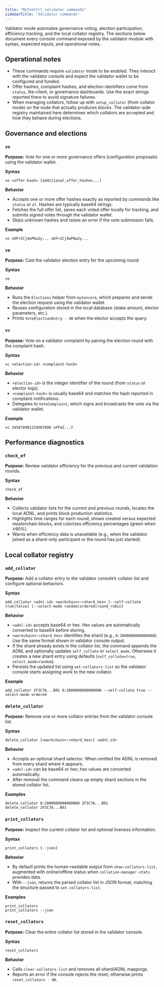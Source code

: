 ```yaml
---
title: "MyTonCtrl validator commands"
sidebarTitle: "Validator commands"
---
```


Validator mode automates governance voting, election participation, efficiency tracking, and the local collator registry. The sections below document every console command exposed by the validator module with syntax, expected inputs, and operational notes.

## Operational notes
- These commands require `validator` mode to be enabled. They interact with the validator console and expect the validator wallet to be configured and funded.
- Offer hashes, complaint hashes, and election identifiers come from `status`, lite-client, or governance dashboards. Use the exact strings reported there to avoid signature failures.
- When managing collators, follow up with `setup_collator` (from collator mode) on the node that actually produces blocks. The validator-side registry maintained here determines which collators are accepted and how they behave during elections.

## Governance and elections

### `vo`
**Purpose:** Vote for one or more governance offers (configuration proposals) using the validator wallet.

**Syntax**
```mytonctrl
vo <offer-hash> [additional_offer_hashes...]
```

**Behavior**
- Accepts one or more offer hashes exactly as reported by commands like `status` or `ol`. Hashes are typically base64 strings.
- Fetches the full offer list, saves each voted offer locally for tracking, and submits signed votes through the validator wallet.
- Skips unknown hashes and raises an error if the vote submission fails.

**Example**
```mytonctrl
vo xKF+2Cj4wP6w2y... xKF+2Cj4wP6w2y...
```

### `ve`
**Purpose:** Cast the validator election entry for the upcoming round.

**Syntax**
```mytonctrl
ve
```

**Behavior**
- Runs the `Elections` helper from `mytoncore`, which prepares and sends the election request using the validator wallet.
- Reuses configuration stored in the local database (stake amount, elector parameters, etc.).
- Prints `VoteElectionEntry - OK` when the elector accepts the query.


### `vc`
**Purpose:** Vote on a validator complaint by pairing the election round with the complaint hash.

**Syntax**
```mytonctrl
vc <election-id> <complaint-hash>
```

**Behavior**
- `<election-id>` is the integer identifier of the round (from `status` or elector logs).
- `<complaint-hash>` is usually base64 and matches the hash reported in complaint notifications.
- Delegates to `VoteComplaint`, which signs and broadcasts the vote via the validator wallet.

**Example**
```mytonctrl
vc 345678901234567890 xFFmZ...Y
```

## Performance diagnostics

### `check_ef`
**Purpose:** Review validator efficiency for the previous and current validation rounds.

**Syntax**
```mytonctrl
check_ef
```

**Behavior**
- Collects validator lists for the current and previous rounds, locates the local ADNL, and prints block production statistics.
- Highlights time ranges for each round, shows created versus expected masterchain blocks, and colorizes efficiency percentages (green when ≥90%).
- Warns when efficiency data is unavailable (e.g., when the validator joined as a shard-only participant or the round has just started).


## Local collator registry

### `add_collator`
**Purpose:** Add a collator entry to the validator console’s collator list and configure optional behaviors.

**Syntax**
```mytonctrl
add_collator <adnl-id> <workchain>:<shard_hex> [--self-collate true|false] [--select-mode random|ordered|round_robin]
```

**Behavior**
- `<adnl-id>` accepts base64 or hex. Hex values are automatically converted to base64 before storing.
- `<workchain>:<shard_hex>` identifies the shard (e.g., `0:2000000000000000`). Use the same format shown in validator console output.
- If the shard already exists in the collator list, the command appends the ADNL and optionally updates `self_collate` or `select_mode`. Otherwise it creates a new shard entry using defaults (`self_collate=true`, `select_mode=random`).
- Persists the updated list using `set-collators-list` so the validator console starts assigning work to the new collator.

**Example**
```mytonctrl
add_collator 2F3C7A...B91 0:2000000000000000 --self-collate true --select-mode ordered
```

### `delete_collator`
**Purpose:** Remove one or more collator entries from the validator console list.

**Syntax**
```mytonctrl
delete_collator [<workchain>:<shard_hex>] <adnl-id>
```

**Behavior**
- Accepts an optional shard selector. When omitted the ADNL is removed from every shard where it appears.
- `<adnl-id>` can be base64 or hex; hex values are converted automatically.
- After removal the command cleans up empty shard sections in the stored collator list.

**Examples**
```mytonctrl
delete_collator 0:2000000000000000 2F3C7A...B91
delete_collator 2F3C7A...B91
```

### `print_collators`
**Purpose:** Inspect the current collator list and optional liveness information.

**Syntax**
```mytonctrl
print_collators [--json]
```

**Behavior**
- By default prints the human-readable output from `show-collators-list`, augmented with online/offline status when `collation-manager-stats` provides data.
- With `--json`, returns the parsed collator list in JSON format, matching the structure passed to `set-collators-list`.

**Examples**
```mytonctrl
print_collators
print_collators --json
```

### `reset_collators`
**Purpose:** Clear the entire collator list stored in the validator console.

**Syntax**
```mytonctrl
reset_collators
```

**Behavior**
- Calls `clear-collators-list` and removes all shard/ADNL mappings.
- Reports an error if the console rejects the reset; otherwise prints `reset_collators - OK`.
